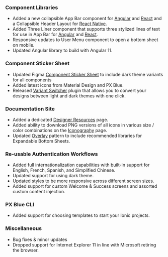 ### Component Libraries

-   Added a new collapsible App Bar component for [Angular](https://pxblue-components.github.io/angular/?path=/info/components-app-bar--readme) and [React](https://pxblue-components.github.io/react/?path=/info/components-app-bar--get-read-me-story) and a Collapsible Header Layout for [React Native](https://pxblue-components.github.io/react-native/?path=/info/components-documentation--collapsible-header-layout).
-   Added Three Liner component that supports three stylized lines of text for use in App Bar for [Angular](https://pxblue-components.github.io/angular/?path=/info/components-three-liner--readme) and [React](https://pxblue-components.github.io/react/?path=/info/components-three-liner--get-read-me-story).
-   Responsive updates to User Menu component to open a bottom sheet on mobile.
-   Updated Angular library to build with Angular 11.

### Component Sticker Sheet

-   Updated Figma [Component Sticker Sheet](https://www.figma.com/community/file/852558784352181868) to include dark theme variants for all components
-   Added latest icons from Material Design and PX Blue.
-   Released [Variant Switcher](https://www.figma.com/community/plugin/971482182464094790) plugin that allows you to convert your designs between light and dark themes with one click.

### Documentation Site

-   Added a dedicated [Designer Resources](/resources/designer) page.
-   Added ability to download PNG versions of all icons in various size / color combinations on the [Iconography](style/iconography) page.
-   Updated [Overlay](/patterns/overlay) pattern to include recommended libraries for Expandable Bottom Sheets.

### Re-usable Authentication Workflows

-   Added full internationalization capabilities with built-in support for English, French, Spanish, and Simplified Chinese.
-   Updated support for using dark theme.
-   Updated styles to be more responsive across different screen sizes.
-   Added support for custom Welcome & Success screens and assorted custom content injection.

### PX Blue CLI

-   Added support for choosing templates to start your Ionic projects.

### Miscellaneous

-   Bug fixes & minor updates
-   Dropped support for Internet Explorer 11 in line with Microsoft retiring the browser.
